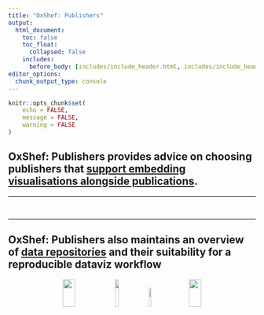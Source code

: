 ```yaml
---
title: "OxShef: Publishers"
output:
  html_document:
    toc: false
    toc_float:
      collapsed: false
    includes:
      before_body: [includes/include_header.html, includes/include_header_navpage.html]
editor_options: 
  chunk_output_type: console
---
```


```r
knitr::opts_chunk$set(
	echo = FALSE,
	message = FALSE,
	warning = FALSE
)
```

<link href="https://use.fontawesome.com/releases/v5.0.6/css/all.css" rel="stylesheet">

<h2>**OxShef: Publishers** provides advice on choosing publishers that [support embedding visualisations alongside publications](publishers-list.html).</h2>

<hr> 
<center>

<i class="far fa-file-pdf fa-5x"></i>&emsp;&emsp;<i class="fas fa-chart-pie fa-5x"></i>&emsp;&emsp;<i class="far fa-file-code fa-5x"></i>&emsp;&emsp;<i class="fas fa-chart-area fa-5x"></i>&emsp;&emsp;<i class="far fa-file-pdf fa-5x"></i>

</center>

<hr>

<h2> **OxShef: Publishers** also maintains an overview of [data repositories](data-repositories-list.html) and their suitability for a reproducible dataviz workflow</h2>

<center>

<p>
<img src="images/dash-logo.svg" alt="" width="22%" height="12%">&nbsp;&nbsp;
<img src="images/jupyter-logo.png" alt="" width="12%" height="12%">&nbsp;&nbsp;
<img src="images/shiny-logo.png" alt="" width="10%" height="10%">&nbsp;&nbsp;
<img src="images/vega-lite-logo.png" alt="" width="22%" height="12%">

</p>
</center>

